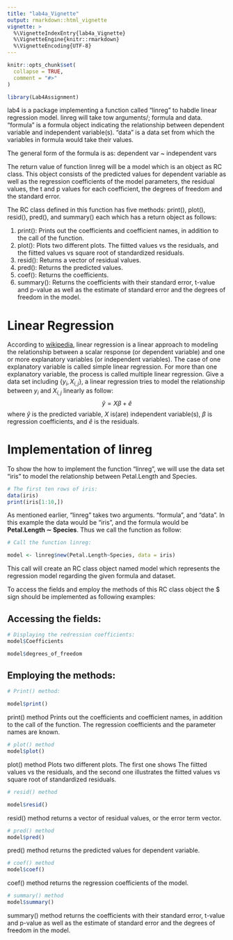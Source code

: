 ```yaml
---
title: "lab4a_Vignette"
output: rmarkdown::html_vignette
vignette: >
  %\VignetteIndexEntry{lab4a_Vignette}
  %\VignetteEngine{knitr::rmarkdown}
  %\VignetteEncoding{UTF-8}
---
```


```r
knitr::opts_chunk$set(
  collapse = TRUE,
  comment = "#>"
)
```

```r
library(Lab4Assignment)
```
<p> lab4 is a package implementing a function called "linreg" to habdle linear regression model. linreg will take tow arguments/; formula and data. "formula" is a formula object indicating the relationship between dependent variable and independent variable(s). "data" is a data set from which the variables in formula would take their values.</p>

<p> The general form of the formula is as:
dependent var ~ independent vars </p>

<p> The return value of function linreg will be a model which is an object as RC class. This object consists of the predicted values for dependent variable as well as the regression coefficients of the model parameters, the residual values, the t and p values for each coefficient, the degrees of freedom and the standard error.</p>

<p> The RC class defined in this function has five methods: print(), plot(), resid(), pred(), and summary() each which has a return object as follows:</p>
1. print(): 
    Prints out the coefficients and coefficient names, in addition to the call of the function.
1. plot(): 
    Plots two different plots. The fiitted values vs the residuals, and the fiitted values vs square root of standardized residuals.
1. resid(): 
    Returns a vector of residual values.
1. pred(): 
    Returns the predicted values.
1. coef(): 
    Returns the coefficients.
1. summary(): 
    Returns the coefficients with their standard error, t-value and p-value as well as the estimate of     standard error and the degrees of freedom in the model.
    
# Linear Regression
According to [wikipedia](https://en.wikipedia.org/wiki/Linear_regression), linear regression is a linear approach to modeling the relationship between a scalar response (or dependent variable) and one or more explanatory variables (or independent variables). The case of one explanatory variable is called simple linear regression. For more than one explanatory variable, the process is called multiple linear regression.
Give a data set including $\left\{ y_i, X_{i,j} \right\}$,  a linear regression tries to model the relationship between $y_i$ and $X_{i,j}$ linearly as follow:
                                   $$\hat{y} = {X\beta} + \hat{e}$$
where $\hat{y}$ is the predicted variable, $X$ is(are) independent variable(s), $\beta$ is regression coefficients, and $\hat{e}$ is the residuals.

# Implementation of linreg
<p> To show the how to implement the function "linreg", we will use the data set "iris" to model the relationship between Petal.Length and Species.</p>
```r
# The first ten rows of iris:
data(iris)
print(iris[1:10,])
```

<p> As mentioned earlier, "linreg" takes two arguments. "formula", and "data". In this example the data would be "iris", and the formula would be **Petal.Length $\sim$ Species**. Thus we call the function as follow:</p>

```r
# Call the function linreg:

model <- linreg$new(Petal.Length~Species, data = iris)


```


<p> This call will create an RC class object named model which represents the regression model regarding the given formula and dataset.</P>

<p> To access the fields and employ the methods of this RC class object the $ sign should be implemented as following examples:</p>

## Accessing the fields:

```r
# Displaying the redression coefficients:
model$Coefficients

model$degrees_of_freedom
```

## Employing the methods:

```r
# Print() method:

model$print()
```
print() method Prints out the coefficients and coefficient names, in addition to the call of the function. The regression coefficients and the parameter names are known.

```r
# plot() method
model$plot()
```
plot() method Plots two different plots. The first one shows The fiitted values vs the residuals, and the second one illustrates the fiitted values vs square root of standardized residuals.
```r
# resid() method

model$resid()
```
resid() method returns a vector of residual values, or the error term vector.

```r
# pred() method
model$pred()
```
pred() method returns the predicted values for dependent variable.

```r
# coef() method
model$coef()
```
coef() method returns the regression coefficients of the model.

```r
# summary() method
model$summary()
```
summary() method returns the coefficients with their standard error, t-value and p-value as well as the estimate of standard error and the degrees of freedom in the model.
